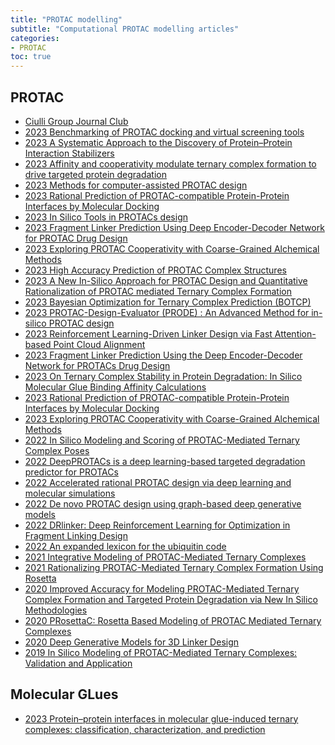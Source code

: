 ```yaml
---
title: "PROTAC modelling"
subtitle: "Computational PROTAC modelling articles"
categories:
- PROTAC
toc: true
---
```


## PROTAC

* [Ciulli Group Journal Club](https://lifesci.dundee.ac.uk/groups/alessio-ciulli/publications/journal-club){target="_blank"}
* [2023 Benchmarking of PROTAC docking and virtual screening tools](https://doi.org/10.1101/2023.08.30.555318)
* [2023 A Systematic Approach to the Discovery of Protein–Protein Interaction Stabilizers](https://doi.org/10.1021/acscentsci.2c01449){target="_blank"}
* [2023 Affinity and cooperativity modulate ternary complex formation to drive targeted protein degradation](https://doi.org/10.1038/s41467-023-39904-5){target="_blank"}
* [2023 Methods for computer-assisted PROTAC design](https://doi.org/10.1016/bs.mie.2023.06.020){target="_blank"}
* [2023 Rational Prediction of PROTAC-compatible Protein-Protein Interfaces by Molecular Docking](https://doi.org/10.1101/2023.02.16.528819){target="_blank"}
* [2023 In Silico Tools in PROTACs design](https://doi.org/10.48550/arXiv.2307.01320){target="_blank"}
* [2023 Fragment Linker Prediction Using Deep Encoder-Decoder Network for PROTAC Drug Design](https://doi.org/10.1021/acs.jcim.2c01287){target="_blank"}
* [2023 Exploring PROTAC Cooperativity with Coarse-Grained Alchemical Methods](https://doi.org/10.1021/acs.jpcb.2c05795){target="_blank"}
* [2023 High Accuracy Prediction of PROTAC Complex Structures](https://doi.org/10.1021/jacs.2c09387){target="_blank"}
* [2023 A New In-Silico Approach for PROTAC Design and Quantitative Rationalization of PROTAC mediated Ternary Complex Formation](https://doi.org/10.1101/2022.07.11.499663){target="_blank"}
* [2023 Bayesian Optimization for Ternary Complex Prediction (BOTCP)](https://doi.org/10.1016/j.ailsci.2023.100072){target="_blank"}
* [2023 PROTAC-Design-Evaluator (PRODE) : An Advanced Method for in-silico PROTAC design](https://doi.org/10.1101/2023.06.12.544569){target="_blank"}
* [2023 Reinforcement Learning-Driven Linker Design via Fast Attention-based Point Cloud Alignment](https://arxiv.org/abs/2306.08166v1){target="_blank"}
* [2023 Fragment Linker Prediction Using the Deep Encoder-Decoder Network for PROTACs Drug Design](https://doi.org/10.1021/acs.jcim.2c01287){target="_blank"}
* [2023 On Ternary Complex Stability in Protein Degradation: In Silico Molecular Glue Binding Affinity Calculations](https://doi.org/10.1021/acs.jcim.2c01386){target="_blank"}
* [2023 Rational Prediction of PROTAC-compatible Protein-Protein Interfaces by Molecular Docking](https://doi.org/10.1101/2023.02.16.528819){target="_blank"}
* [2023 Exploring PROTAC Cooperativity with Coarse-Grained Alchemical Methods](https://doi.org/10.1021/acs.jpcb.2c05795){target="_blank"}
* [2022 In Silico Modeling and Scoring of PROTAC-Mediated Ternary Complex Poses](https://doi.org/10.1021/acs.jmedchem.1c02155){target="_blank"}
* [2022 DeepPROTACs is a deep learning-based targeted degradation predictor for PROTACs](https://doi.org/10.1038/s41467-022-34807-3){target="_blank"}
* [2022 Accelerated rational PROTAC design via deep learning and molecular simulations](https://doi.org/10.1038/s42256-022-00527-y){target="_blank"}
* [2022 De novo PROTAC design using graph-based deep generative models](https://doi.org/10.48550/arXiv.2211.02660){target="_blank"}
* [2022 DRlinker: Deep Reinforcement Learning for Optimization in Fragment Linking Design](https://doi.org/10.1021/acs.jcim.2c00982){target="_blank"}
* [2022 An expanded lexicon for the ubiquitin code](https://doi.org/10.1038/s41580-022-00543-1){target="_blank"}
* [2021 Integrative Modeling of PROTAC-Mediated Ternary Complexes](https://doi.org/10.1021/acs.jmedchem.1c01576){target="_blank"}
* [2021 Rationalizing PROTAC-Mediated Ternary Complex Formation Using Rosetta](https://doi.org/10.1021/acs.jcim.0c01451){target="_blank"}
* [2020 Improved Accuracy for Modeling PROTAC-Mediated Ternary Complex Formation and Targeted Protein Degradation via New In Silico Methodologies](https://doi.org/10.1021/acs.jcim.0c00897){target="_blank"}
* [2020 PRosettaC: Rosetta Based Modeling of PROTAC Mediated Ternary Complexes](https://doi.org/10.1021/acs.jcim.0c00589){target="_blank"}
* [2020 Deep Generative Models for 3D Linker Design](https://doi.org/10.1021/acs.jcim.9b01120){target="_blank"}
* [2019 In Silico Modeling of PROTAC-Mediated Ternary Complexes: Validation and Application](https://doi.org/10.1021/acs.jcim.8b00872){target="_blank"}




## Molecular GLues
* [2023 Protein–protein interfaces in molecular glue-induced ternary complexes: classification, characterization, and prediction](https://doi.org/10.1039/D2CB00207H){target="_blank"}










